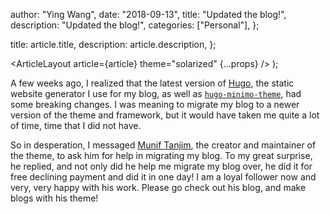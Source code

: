 
  author: "Ying Wang",
  date: "2018-09-13",
  title: "Updated the blog!",
  description: "Updated the blog!",
  categories: ["Personal"],
};

  title: article.title,
  description: article.description,
};

  <ArticleLayout article={article} theme="solarized" {...props} />
);

A few weeks ago, I realized that the latest version of
[Hugo](https://gohugo.io/), the static website generator I use for my blog, as
well as [`hugo-minimo-theme`](https://themes.gohugo.io/minimo/), had some
breaking changes. I was meaning to migrate my blog to a newer version of the
theme and framework, but it would have taken me quite a lot of time, time that I
did not have.

So in desperation, I messaged [Munif Tanjim](https://muniftanjim.com/), the
creator and maintainer of the theme, to ask him for help in migrating my blog.
To my great surprise, he replied, and not only did he help me migrate my blog
over, he did it for free declining payment and did it in one day! I am a loyal
follower now and very, very happy with his work. Please go check out his blog,
and make blogs with his theme!
